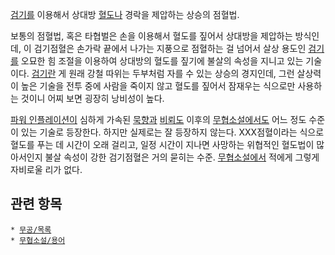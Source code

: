 {{{+1 劍氣點穴}}}

[[검기]]를 이용해서 상대방 [[혈도]]나 경락을 제압하는 상승의 점혈법.

보통의 점혈법, 혹은 타협벌은 손을 이용해서 혈도를 짚어서 상대방을 제압하는 방식인데, 이 검기점혈은 손가락 끝에서 나가는 지풍으로 점혈하는 걸 넘어서 살상 용도인 [[검기]]를 오묘한 힘 조절을 이용하여 상대방의 혈도를 짚기에 불살의 속성을 지니고 있는 기술이다. [[검기]]란 게 원래 강철 따위는 두부처럼 자를 수 있는 상승의 경지인데, 그런 살상력이 높은 기술을 전투 중에 사람을 죽이지 않고 혈도를 짚어서 잠재우는 식으로만 사용하는 것이니 어찌 보면 굉장히 낭비성이 높다.

[[파워 인플레이션]]이 심하게 가속된 [[묵향]]과 [[비뢰도]] 이후의 [[무협소설]]에서도 어느 정도 수준이 있는 기술로 등장한다. 하지만 실제로는 잘 등장하지 않는다. XXX점혈이라는 식으로 혈도를 푸는 데 시간이 오래 걸리고, 일정 시간이 지나면 사망하는 위협적인 혈도법이 많아서인지 불살 속성이 강한 검기점혈은 거의 묻히는 수준. [[무협소설]]에서 적에게 그렇게 자비로울 리가 없다.
== 관련 항목 ==
 * [[무공/목록]]
 * [[무협소설/용어]]
